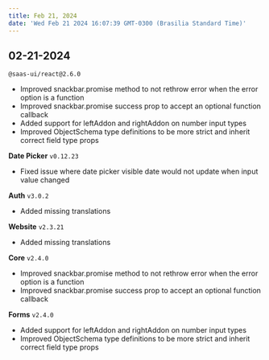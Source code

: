 ```yaml
---
title: Feb 21, 2024
date: 'Wed Feb 21 2024 16:07:39 GMT-0300 (Brasilia Standard Time)'
---
```


## 02-21-2024

`@saas-ui/react@2.6.0`

- Improved snackbar.promise method to not rethrow error when the error option is a function
- Improved snackbar.promise success prop to accept an optional function callback
- Added support for leftAddon and rightAddon on number input types
- Improved ObjectSchema type definitions to be more strict and inherit correct field type props

**Date Picker** `v0.12.23`

- Fixed issue where date picker visible date would not update when input value changed

**Auth** `v3.0.2`

- Added missing translations

**Website** `v2.3.21`

- Added missing translations

**Core** `v2.4.0`

- Improved snackbar.promise method to not rethrow error when the error option is a function
- Improved snackbar.promise success prop to accept an optional function callback

**Forms** `v2.4.0`

- Added support for leftAddon and rightAddon on number input types
- Improved ObjectSchema type definitions to be more strict and inherit correct field type props
